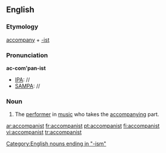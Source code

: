 ==English==

===Etymology===
[[accompany]] + [[-ist]]
===Pronunciation===
'''ac-com'pan-ist'''
*[[IPA]]: //
*[[SAMPA]]: //
===Noun===
{{en-noun}}

#The [[performer]] in [[music]] who takes the [[accompany]]ing part.

[[ar:accompanist]]
[[fr:accompanist]]
[[pt:accompanist]]
[[fi:accompanist]]
[[vi:accompanist]]
[[tr:accompanist]]
[[Category:English nouns ending in "-ism"]]